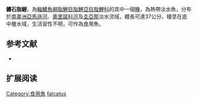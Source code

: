 {{Speciesbox
| status = NE
| status_system = IUCN3.1
| image = 
| genus = Brycon
| species = falcatus
| authority = [[Müller_&_Troschel|Müller & Troschel]], 1844
| synonyms = *''Brycon schomburgkii''<br /><small>Müller & Troschel, 1844</small>
*''Brycon brevicauda''<br /><small>Günther, 1864</small>
*''Brycon stuebelii''<br /><small>Steindachner, 1882</small>
*''Brycon matrinchao''<br /><small>Fowler, 1941</small>
}}
'''鐮石脂鯉'''，為[[輻鰭魚綱|輻鰭魚綱]][[脂鯉目|脂鯉目]][[脂鯉亞目|脂鯉亞目]][[脂鯉科|脂鯉科]]的其中一個[[種|種]]，為熱帶淡水魚，分布於[[南美洲|南美洲]][[亞馬遜河|亞馬遜河]]、[[奧里諾科河|奧里諾科河]]及[[圭亞那|圭亞那]]淡水流域，體長可達37公分，棲息在底中層水域，生活習性不明，可作為食用魚。

==参考文献==
{{refbegin}}
*{{FishBase_species|genus=Brycon|species=falcatus|year=2013|month=11}}
{{refend}}

== 扩展阅读 ==
{{refbegin}}
{{wikispecies-inline|Brycon falcatus|鐮石脂鯉}}
{{refend}}
{{Taxonbar|from=Q6421140}}

[[Category:食用魚|Category:食用魚]]
[[Category:石脂鯉屬|falcatus]]


{{魚類小作品}}